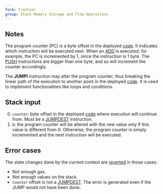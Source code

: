 ```yaml
---
fork: Frontier
group: Stack Memory Storage and Flow Operations
---
```


## Notes

The program counter (PC) is a byte offset in the deployed [code](/about). It indicates which instruction will be executed next. When an [ADD](/#01) is executed, for example, the PC is incremented by 1, since the instruction is 1 byte. The [PUSH](/#60) instructions are bigger than one byte, and so will increment the counter accordingly.

The **JUMPI** instruction may alter the program counter, thus breaking the linear path of the execution to another point in the deployed [code](/about). It is used to implement functionalities like loops and conditions.

## Stack input

0. `counter`: byte offset in the deployed [code](/about) where execution will continue from. Must be a [JUMPDEST](/#5B) instruction.
1. `b`: the program counter will be altered with the new value only if this value is different from 0. Otherwise, the program counter is simply incremented and the next instruction will be executed.

## Error cases

The state changes done by the current context are [reverted](#FD) in those cases:
- Not enough gas.
- Not enough values on the stack.
- `Counter` offset is not a [JUMPDEST](/#5B). The error is generated even if the JUMP would not have been done.
